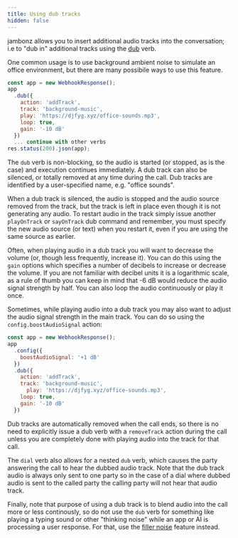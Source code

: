 ```yaml
---
title: Using dub tracks
hidden: false
---
```


jambonz allows you to insert additional audio tracks into the conversation; i.e to "dub in" additional tracks using the [dub](/verbs/verbs/dub) verb. 

One common usage is to use background ambient noise to simulate an office environment, but there are many possibile ways to use this feature.

```js
const app = new WebhookResponse();
app
  .dub({
    action: 'addTrack',
    track: 'background-music',
    play: 'https://djfyg.xyz/office-sounds.mp3',
    loop: true,
    gain: '-10 dB'
  })
  ... continue with other verbs
res.status(200).json(app);
```

The `dub` verb is non-blocking, so the audio is started (or stopped, as is the case) and execution continues immediately.  A dub track can also be silenced, or totally removed at any time during the call. Dub tracks are identified by a user-specified name, e.g. "office sounds".

When a dub track is silenced, the audio is stopped and the audio source removed from the track, but the track is left in place even though it is not generating any audio.  To restart audio in the track simply issue another `playOnTrack` or `sayOnTrack` dub command and remember, you must specify the new audio source (or text) when you restart it, even if you are using the same source as earlier.

Often, when playing audio in a dub track you will want to decrease the volume (or, though less frequently, increase it).  You can do this using the `gain` options which specifies a number of decibels to increase or decrease the volume.  If you are not familiar with decibel units it is a logarithmic scale, as a rule of thumb you can keep in mind that -6 dB would reduce the audio signal strength by half.  You can also loop the audio continuously or play it once.

Sometimes, while playing audio into a dub track you may also want to adjust the audio signal strength in the main track.  You can do so using the `config.boostAudioSignal` action:

```js
const app = new WebhookResponse();
app
  .config({
    boostAudioSignal: '+1 dB'
  })
  .dub({
    action: 'addTrack',
    track: 'background-music',
      play: 'https://djfyg.xyz/office-sounds.mp3',
    loop: true,
    gain: '-10 dB'
  })
```

Dub tracks are automatically removed when the call ends, so there is no need to explicitly issue a dub verb with a `removeTrack` action during the call unless you are completely done with playing audio into the track for that call.

The `dial` verb also allows for a nested `dub` verb, which causes the party answering the call to hear the dubbed audio track.  Note that the dub track audio is always only sent to one party so in the case of a dial where dubbed audio is sent to the called party the calling party will not hear that audio track.

Finally, note that purpose of using a dub track is to blend audio into the call more or less continously, so do not use the `dub` verb for something like playing a typing sound or other "thinking noise" while an app or AI is processing a user response.  For that, use the [filler noise](/guides/features/filler-noise) feature instead.